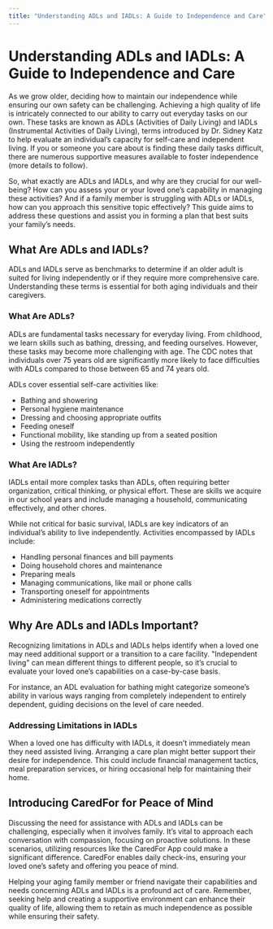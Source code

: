 ```yaml
---
title: "Understanding ADLs and IADLs: A Guide to Independence and Care"
---
```


# Understanding ADLs and IADLs: A Guide to Independence and Care

As we grow older, deciding how to maintain our independence while ensuring our own safety can be challenging. Achieving a high quality of life is intricately connected to our ability to carry out everyday tasks on our own. These tasks are known as ADLs (Activities of Daily Living) and IADLs (Instrumental Activities of Daily Living), terms introduced by Dr. Sidney Katz to help evaluate an individual’s capacity for self-care and independent living. If you or someone you care about is finding these daily tasks difficult, there are numerous supportive measures available to foster independence (more details to follow).

So, what exactly are ADLs and IADLs, and why are they crucial for our well-being? How can you assess your or your loved one’s capability in managing these activities? And if a family member is struggling with ADLs or IADLs, how can you approach this sensitive topic effectively? This guide aims to address these questions and assist you in forming a plan that best suits your family’s needs.

## What Are ADLs and IADLs?

ADLs and IADLs serve as benchmarks to determine if an older adult is suited for living independently or if they require more comprehensive care. Understanding these terms is essential for both aging individuals and their caregivers.

### What Are ADLs?

ADLs are fundamental tasks necessary for everyday living. From childhood, we learn skills such as bathing, dressing, and feeding ourselves. However, these tasks may become more challenging with age. The CDC notes that individuals over 75 years old are significantly more likely to face difficulties with ADLs compared to those between 65 and 74 years old.

ADLs cover essential self-care activities like:
- Bathing and showering
- Personal hygiene maintenance
- Dressing and choosing appropriate outfits
- Feeding oneself
- Functional mobility, like standing up from a seated position
- Using the restroom independently

### What Are IADLs?

IADLs entail more complex tasks than ADLs, often requiring better organization, critical thinking, or physical effort. These are skills we acquire in our school years and include managing a household, communicating effectively, and other chores.

While not critical for basic survival, IADLs are key indicators of an individual’s ability to live independently. Activities encompassed by IADLs include:
- Handling personal finances and bill payments
- Doing household chores and maintenance
- Preparing meals
- Managing communications, like mail or phone calls
- Transporting oneself for appointments
- Administering medications correctly

## Why Are ADLs and IADLs Important?

Recognizing limitations in ADLs and IADLs helps identify when a loved one may need additional support or a transition to a care facility. "Independent living" can mean different things to different people, so it’s crucial to evaluate your loved one’s capabilities on a case-by-case basis.

For instance, an ADL evaluation for bathing might categorize someone’s ability in various ways ranging from completely independent to entirely dependent, guiding decisions on the level of care needed.

### Addressing Limitations in IADLs

When a loved one has difficulty with IADLs, it doesn’t immediately mean they need assisted living. Arranging a care plan might better support their desire for independence. This could include financial management tactics, meal preparation services, or hiring occasional help for maintaining their home.

## Introducing CaredFor for Peace of Mind

Discussing the need for assistance with ADLs and IADLs can be challenging, especially when it involves family. It’s vital to approach each conversation with compassion, focusing on proactive solutions. In these scenarios, utilizing resources like the CaredFor App could make a significant difference. CaredFor enables daily check-ins, ensuring your loved one’s safety and offering you peace of mind.

Helping your aging family member or friend navigate their capabilities and needs concerning ADLs and IADLs is a profound act of care. Remember, seeking help and creating a supportive environment can enhance their quality of life, allowing them to retain as much independence as possible while ensuring their safety.
